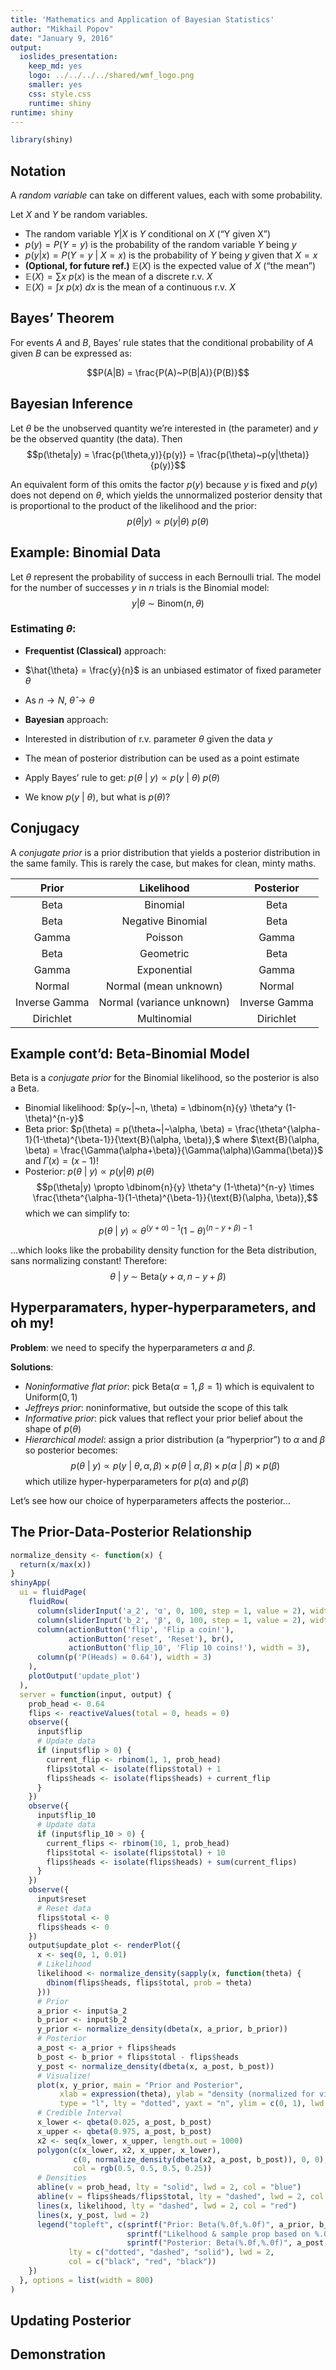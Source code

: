 ```yaml
---
title: 'Mathematics and Application of Bayesian Statistics'
author: "Mikhail Popov"
date: "January 9, 2016"
output:
  ioslides_presentation:
    keep_md: yes
    logo: ../../../../shared/wmf_logo.png
    smaller: yes
    css: style.css
    runtime: shiny
runtime: shiny
---
```


```r
library(shiny)
```

## Notation

A *random variable* can take on different values, each with some probability.

Let $X$ and $Y$ be random variables.

- The random variable $Y|X$ is $Y$ conditional on $X$ ("Y given X")
- $p(y) = P(Y = y)$ is the probability of the random variable $Y$ being $y$
- $p(y|x) = P(Y = y~|~X = x)$ is the probability of $Y$ being $y$ given that $X = x$
- **(Optional, for future ref.)** $\mathbb{E}(X)$ is the expected value of $X$ ("the mean")
- $\mathbb{E}(X) = \sum x~p(x)$ is the mean of a discrete r.v. $X$
- $\mathbb{E}(X) = \int x~p(x)~dx$ is the mean of a continuous r.v. $X$

## Bayes' Theorem

For events $A$ and $B$, Bayes' rule states that the conditional probability of $A$ given $B$ can be expressed as:

$$P(A|B) = \frac{P(A)~P(B|A)}{P(B)}$$

## Bayesian Inference

Let $\theta$ be the unobserved quantity we're interested in (the parameter) and $y$ be the observed quantity (the data). Then $$p(\theta|y) = \frac{p(\theta,y)}{p(y)} = \frac{p(\theta)~p(y|\theta)}{p(y)}$$

An equivalent form of this omits the factor $p(y)$ because $y$ is fixed and $p(y)$ does not depend on $\theta$, which yields the unnormalized posterior density that is proportional to the product of the likelihood and the prior: $$p(\theta|y) \propto p(y|\theta)~p(\theta)$$

## Example: Binomial Data

Let $\theta$ represent the probability of success in each Bernoulli trial. The model for the number of successes $y$ in $n$ trials is the Binomial model: $$y|\theta~\sim~\text{Binom}(n,\theta)$$

### Estimating $\theta$:

- **Frequentist (Classical)** approach:
- $\hat{\theta} = \frac{y}{n}$ is an unbiased estimator of fixed parameter $\theta$
- As $n \rightarrow N$, $\hat{\theta} \rightarrow \theta$

- **Bayesian** approach:
- Interested in distribution of r.v. parameter $\theta$ given the data $y$
- The mean of posterior distribution can be used as a point estimate
- Apply Bayes' rule to get: $p(\theta~|~y) \propto p(y~|~\theta)~p(\theta)$
- We know $p(y~|~\theta)$, but what is $p(\theta)$?

## Conjugacy

A *conjugate prior* is a prior distribution that yields a posterior distribution in the same family. This is rarely the case, but makes for clean, minty maths.

| Prior | Likelihood | Posterior |
|:-----:|:----------:|:---------:|
| Beta  | Binomial   | Beta      |
| Beta | Negative Binomial | Beta |
| Gamma | Poisson | Gamma |
| Beta | Geometric | Beta |
| Gamma | Exponential | Gamma |
| Normal | Normal (mean unknown) | Normal |
| Inverse Gamma | Normal (variance unknown) | Inverse Gamma |
| Dirichlet | Multinomial | Dirichlet |

## Example cont'd: Beta-Binomial Model

Beta is a *conjugate prior* for the Binomial likelihood, so the posterior is also a Beta.

- Binomial likelihood: $p(y~|~n, \theta) = \dbinom{n}{y} \theta^y (1-\theta)^{n-y}$
- Beta prior: $p(\theta) = p(\theta~|~\alpha, \beta) = \frac{\theta^{\alpha-1}(1-\theta)^{\beta-1}}{\text{B}(\alpha, \beta)},$ where $\text{B}(\alpha, \beta) = \frac{\Gamma(\alpha+\beta)}{\Gamma(\alpha)\Gamma(\beta)}$ and $\Gamma(x) = (x-1)!$
- Posterior: $p(\theta~|~y) \propto p(y|\theta)~p(\theta)$
$$p(\theta|y) \propto \dbinom{n}{y} \theta^y (1-\theta)^{n-y} \times \frac{\theta^{\alpha-1}(1-\theta)^{\beta-1}}{\text{B}(\alpha, \beta)},$$ which we can simplify to: $$p(\theta~|~y) \propto \theta^{(y+\alpha)-1} (1-\theta)^{(n-y+\beta)-1}$$

...which looks like the probability density function for the Beta distribution, sans normalizing constant! Therefore: $$\theta~|~y~\sim~\text{Beta}(y+\alpha, n-y+\beta)$$

## Hyperparamaters, hyper-hyperparameters, and oh my!

**Problem**: we need to specify the hyperparameters $\alpha$ and $\beta$.

**Solutions**:

- *Noninformative flat prior*: pick $\text{Beta}(\alpha = 1, \beta = 1)$ which is equivalent to $\text{Uniform}(0, 1)$
- *Jeffreys prior*: noninformative, but outside the scope of this talk
- *Informative prior*: pick values that reflect your prior belief about the shape of $p(\theta)$
- *Hierarchical model*: assign a prior distribution (a "hyperprior") to $\alpha$ and $\beta$ so posterior becomes: $$p(\theta~|~y) \propto p(y~|~\theta, \alpha, \beta) \times p(\theta~|~\alpha, \beta) \times p(\alpha~|~\beta) \times p(\beta)$$ which utilize hyper-hyperparameters for $p(\alpha)$ and $p(\beta)$

Let's see how our choice of hyperparameters affects the posterior...

## The Prior-Data-Posterior Relationship
```r
normalize_density <- function(x) {
  return(x/max(x))
}
shinyApp(
  ui = fluidPage(
    fluidRow(
      column(sliderInput('a_2', 'α', 0, 100, step = 1, value = 2), width = 3),
      column(sliderInput('b_2', 'β', 0, 100, step = 1, value = 2), width = 3),
      column(actionButton('flip', 'Flip a coin!'),
             actionButton('reset', 'Reset'), br(),
             actionButton('flip_10', 'Flip 10 coins!'), width = 3),
      column(p('P(Heads) = 0.64'), width = 3)
    ),
    plotOutput('update_plot')
  ),
  server = function(input, output) {
    prob_head <- 0.64
    flips <- reactiveValues(total = 0, heads = 0)
    observe({
      input$flip
      # Update data
      if (input$flip > 0) {
        current_flip <- rbinom(1, 1, prob_head)
        flips$total <- isolate(flips$total) + 1
        flips$heads <- isolate(flips$heads) + current_flip
      }
    })
    observe({
      input$flip_10
      # Update data
      if (input$flip_10 > 0) {
        current_flips <- rbinom(10, 1, prob_head)
        flips$total <- isolate(flips$total) + 10
        flips$heads <- isolate(flips$heads) + sum(current_flips)
      }
    })
    observe({
      input$reset
      # Reset data
      flips$total <- 0
      flips$heads <- 0
    })
    output$update_plot <- renderPlot({
      x <- seq(0, 1, 0.01)
      # Likelihood
      likelihood <- normalize_density(sapply(x, function(theta) {
        dbinom(flips$heads, flips$total, prob = theta)
      }))
      # Prior
      a_prior <- input$a_2
      b_prior <- input$b_2
      y_prior <- normalize_density(dbeta(x, a_prior, b_prior))
      # Posterior
      a_post <- a_prior + flips$heads
      b_post <- b_prior + flips$total - flips$heads
      y_post <- normalize_density(dbeta(x, a_post, b_post))
      # Visualize!
      plot(x, y_prior, main = "Prior and Posterior",
           xlab = expression(theta), ylab = "density (normalized for visualization)",
           type = "l", lty = "dotted", yaxt = "n", ylim = c(0, 1), lwd = 2)
      # Credible Interval
      x_lower <- qbeta(0.025, a_post, b_post)
      x_upper <- qbeta(0.975, a_post, b_post)
      x2 <- seq(x_lower, x_upper, length.out = 1000)
      polygon(c(x_lower, x2, x_upper, x_lower),
              c(0, normalize_density(dbeta(x2, a_post, b_post)), 0, 0),
              col = rgb(0.5, 0.5, 0.5, 0.25))
      # Densities
      abline(v = prob_head, lty = "solid", lwd = 2, col = "blue")
      abline(v = flips$heads/flips$total, lty = "dashed", lwd = 2, col = "red")
      lines(x, likelihood, lty = "dashed", lwd = 2, col = "red")
      lines(x, y_post, lwd = 2)
      legend("topleft", c(sprintf("Prior: Beta(%.0f,%.0f)", a_prior, b_prior),
                          sprintf("Likelhood & sample prop based on %.0f heads in %.0f flips", flips$heads, flips$total),
                          sprintf("Posterior: Beta(%.0f,%.0f)", a_post, b_post)),
             lty = c("dotted", "dashed", "solid"), lwd = 2,
             col = c("black", "red", "black"))
    })
  }, options = list(width = 800)
)
```

## Updating Posterior

## Demonstration

```r
```

